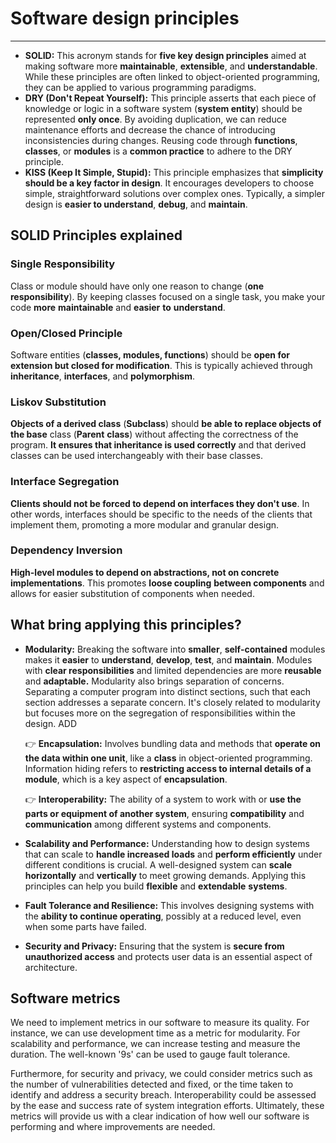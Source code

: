 # Software design principles
---

- **SOLID:** This acronym stands for **five key design principles** aimed at making software more **maintainable**, **extensible**, and **understandable**. While these principles are often linked to object-oriented programming, they can be applied to various programming paradigms.
- **DRY (Don't Repeat Yourself):** This principle asserts that each piece of knowledge or logic in a software system (**system entity**) should be represented **only once**. By avoiding duplication, we can reduce maintenance efforts and decrease the chance of introducing inconsistencies during changes. Reusing code through **functions**, **classes**, or **modules** is a **common practice** to adhere to the DRY principle.
- **KISS (Keep It Simple, Stupid):** This principle emphasizes that **simplicity should be a key factor in design**. It encourages developers to choose simple, straightforward solutions over complex ones. Typically, a simpler design is **easier to understand**, **debug**, and **maintain**.

## SOLID Principles explained

### Single Responsibility

Class or module should have only one reason to change (**one** **responsibility**). By keeping classes focused on a single task, you make your code **more** **maintainable** and **easier** **to** **understand**.

### Open/Closed Principle

Software entities (**classes, modules, functions**) should be **open for extension but closed for modification**. This is typically achieved through **inheritance**, **interfaces**, and **polymorphism**.

### Liskov Substitution

**Objects of a derived class** (**Subclass**) should **be able to replace objects of the base** class (**Parent** **class**) without affecting the correctness of the program.  **It ensures that inheritance is used correctly** and that derived classes can be used interchangeably with their base classes.

### Interface Segregation

**Clients should not be forced to depend on interfaces they don't use**. In other words, interfaces should be specific to the needs of the clients that implement them, promoting a more modular and granular design.

### Dependency Inversion

**High-level modules to depend on abstractions, not on concrete implementations**. This promotes **loose coupling** **between components** and allows for easier substitution of components when needed.


## What bring applying this principles?

- **Modularity:** Breaking the software into **smaller**, **self-contained** modules makes it **easier** to **understand**, **develop**, **test**, and **maintain**. Modules with **clear responsibilities** and limited dependencies are more **reusable** and **adaptable.**
Modularity also brings separation of concerns. Separating a computer program into distinct sections, such that each section addresses a separate concern. It's closely related to modularity but focuses more on the segregation of responsibilities within the design.
ADD

    👉 **Encapsulation:** Involves bundling data and methods that **operate on the data within one unit**, like a **class** in object-oriented programming. Information hiding refers to **restricting access to internal details of a module**, which is a key aspect of **encapsulation**.

    👉 **Interoperability:** The ability of a system to work with or **use the parts or equipment of another system**, ensuring **compatibility** and **communication** among different systems and components.

- **Scalability and Performance:** Understanding how to design systems that can scale to **handle increased loads** and **perform efficiently** under different conditions is crucial. A well-designed system can **scale horizontally** and **vertically** to meet growing demands. Applying this principles can help you build **flexible** and **extendable** **systems**.
- **Fault Tolerance and Resilience:** This involves designing systems with the **ability to continue operating**, possibly at a reduced level, even when some parts have failed.
- **Security and Privacy:** Ensuring that the system is **secure from unauthorized access** and protects user data is an essential aspect of architecture.

## Software metrics

We need to implement metrics in our software to measure its quality. For instance, we can use development time as a metric for modularity. For scalability and performance, we can increase testing and measure the duration. The well-known '9s' can be used to gauge fault tolerance.

Furthermore, for security and privacy, we could consider metrics such as the number of vulnerabilities detected and fixed, or the time taken to identify and address a security breach. Interoperability could be assessed by the ease and success rate of system integration efforts. Ultimately, these metrics will provide us with a clear indication of how well our software is performing and where improvements are needed.